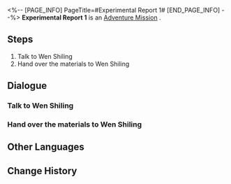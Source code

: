 <%-- [PAGE_INFO]
PageTitle=#Experimental Report 1#
[END_PAGE_INFO] --%>
{{Stub|Dialogue, characters, and location(s)}}
{{Mission Infobox
|id            = 8000170
|title         = 
|image         = Mission Experimental Report 1.png
|type          = Adventure
|event_name    = 
|chapter       = 
|requirements  = 
* [[Trailblaze Mission]] ''[[The Past Will Return as an Avalanche]]'' completed
* Reach [[Trailblaze Level]] 21
|summary       = <!--official mission summary from Fate's Atlas-->
|characters    = <!--characters that appear in this mission-->
|startLocation = <!--location as it intially appears on the mission screen-->
|world         = <!--i.e. Penacony-->
|area          = <!--i.e. A Child's Dream-->
|prev          = 
|next          = 
|exp           = 
|credits       = 
|stellarJade   = 
|other         = 
}}
'''Experimental Report 1''' is an [[Adventure Mission]]<!--in [world]-->.

==Steps==
# Talk to Wen Shiling
# Hand over the materials to Wen Shiling

<!--
==Gameplay Notes==

--><!--
==Trial Character==

-->
==Dialogue==
{{Stub Dialogue}}
===Talk to Wen Shiling===
{{Mission Description|type=adventure|location=<!--to be added-->|Wen Shiling seems to have run into some minor troubles... She needs your help.}}
{{Dialogue Start}}
:{{tx}}
{{Dialogue End}}

===Hand over the materials to Wen Shiling===
{{Mission Description|type=adventure|location=<!--to be added-->|update|Wen Shiling compiled a list of required materials for her current experiment. Collect them and hand them over to her!}}
{{Dialogue Start}}
:{{tx}}
{{Dialogue End}}

==Other Languages==
{{Other Languages
|en   = Experimental Report 1
|zhs  = 实验报告•其一
|zht  = 實驗報告•其一
|ja   = 実験報告書・1
|ko   = 실험 보고서•1
|es   = Informe de experimento I
|fr   = Rapport d'expérience 1
|ru   = Отчёт I
|th   = รายงานการทดลอง 1
|vi   = Báo Cáo Thí Nghiệm 1
|de   = Experimentbericht 1
|id   = Laporan Eksperimen 1
|pt   = Relatório Experimental 1
}}

==Change History==
{{Change History|1.1}}
